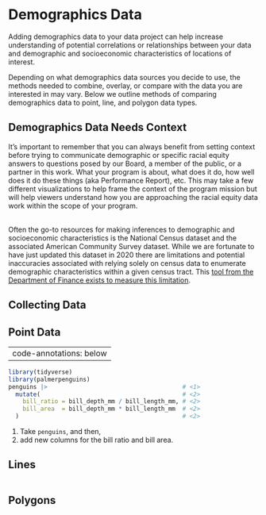# Demographics Data

Adding demographics data to your data project can help increase understanding of potential correlations or relationships between your data and demographic and socioeconomic characteristics of locations of interest.

Depending on what demographics data sources you decide to use, the methods needed to combine, overlay, or compare with the data you are interested in may vary. Below we outline methods of comparing demographics data to point, line, and polygon data types.

## **Demographics Data Needs Context** 

It’s important to remember that you can always benefit from setting context before trying to communicate demographic or specific racial equity answers to questions posed by our Board, a member of the public, or a partner in this work. What your program is about, what does it do, how well does it do these things (aka Performance Report), etc. This may take a few different visualizations to help frame the context of the program mission but will help viewers understand how you are approaching the racial equity data work within the scope of your program. 

\
Often the go-to resources for making inferences to demographic and socioeconomic characteristics is the National Census dataset and the associated American Community Survey dataset. While we are fortunate to have just updated this dataset in 2020 there are limitations and potential inaccuracies associated with relying solely on census data to enumerate demographic characteristics within a given census tract. This [tool from the Department of Finance exists to measure this limitation](https://cacensus.maps.arcgis.com/apps/webappviewer/index.html?id=48be59de0ba94a3dacff1c9116df8b37).

## Collecting Data

## Point Data

---
code-annotations: below
---

``` r
library(tidyverse)
library(palmerpenguins)
penguins |>                                      # <1>
  mutate(                                        # <2>
    bill_ratio = bill_depth_mm / bill_length_mm, # <2>
    bill_area  = bill_depth_mm * bill_length_mm  # <2>
  )                                              # <2>
```

1.  Take `penguins`, and then,
2.  add new columns for the bill ratio and bill area.

## Lines

``` python
```

## Polygons

